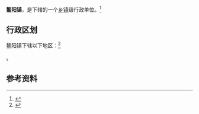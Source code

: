 {{中国乡级行政区
|35/09/24/100/000
|景观照片文件名=Shengping Bridge.jpg
|景观照片描述=位于鳌阳镇的[[廊桥|廊桥]]升平桥
}}

'''鳌阳镇'''，是{{PRC admin/fullname|35/09/24/100/000|3}}下辖的一个[[乡镇|乡镇]]级行政单位。<ref>{{PRC admin/ref sgc|{{PRC admin/parent|35/09/24/100/000}}}}</ref>

== 行政区划 ==

鳌阳镇下辖以下地区：<ref>{{PRC admin/ref sgc|35/09/24/100/000}}</ref>

{{PRC admin/children|35/09/24/100/000}}。

== 参考资料 ==

{{reflist}}

{{行政区划小作品}}
{{PRC admin/navcat|35/09/24/100/000}}